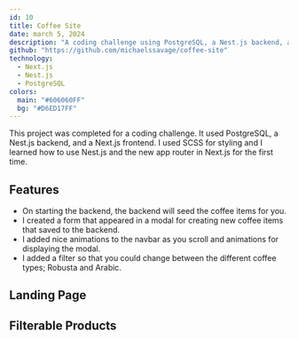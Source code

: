 ---
id: 10
title: Coffee Site
date: march 5, 2024
description: "A coding challenge using PostgreSQL, a Nest.js backend, and a Next.js frontend."
github: "https://github.com/michaelssavage/coffee-site"
technology:
  - Next.js
  - Nest.js
  - PostgreSQL
colors:
  main: "#606060FF"
  bg: "#D6ED17FF"
---

This project was completed for a coding challenge. It used PostgreSQL, a Nest.js backend, and a Next.js frontend. I used SCSS for styling and I learned how to use Nest.js and the new app router in Next.js for the first time.

## Features

- On starting the backend, the backend will seed the coffee items for you.
- I created a form that appeared in a modal for creating new coffee items that saved to the backend.
- I added nice animations to the navbar as you scroll and animations for displaying the modal.
- I added a filter so that you could change between the different coffee types; Robusta and Arabic.

## Landing Page

<Picture src="/project/coffee-home.png" alt="Home page of the coffee app" />

## Filterable Products

<Picture src="/project/coffee-list.png" alt="A list of coffee cards" />
